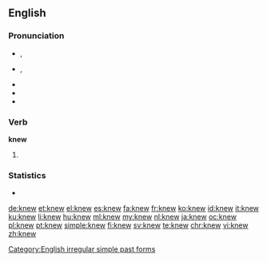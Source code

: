 {{slim-wikipedia|dab=knew}}
==English==

===Pronunciation===
* {{a|RP}} {{IPA|/ˈnjuː/}}, {{X-SAMPA|/"nju:/}}
* {{a|US}} {{IPA|/ˈnuː/}}, {{X-SAMPA|/"nu:/}}
* {{audio|en-us-knew.ogg|Audio (US)}}
* {{rhymes|uː}}
* {{homophones|lang=en|new}}

===Verb===
'''knew'''

# {{en-simple past of|know}}

===Statistics===
* {{rank|mind|heart|going|205|knew|seen|better|name}}

[[Category:English irregular simple past forms]]

[[de:knew]]
[[et:knew]]
[[el:knew]]
[[es:knew]]
[[fa:knew]]
[[fr:knew]]
[[ko:knew]]
[[id:knew]]
[[it:knew]]
[[ku:knew]]
[[li:knew]]
[[hu:knew]]
[[ml:knew]]
[[my:knew]]
[[nl:knew]]
[[ja:knew]]
[[oc:knew]]
[[pl:knew]]
[[pt:knew]]
[[simple:knew]]
[[fi:knew]]
[[sv:knew]]
[[te:knew]]
[[chr:knew]]
[[vi:knew]]
[[zh:knew]]